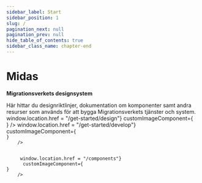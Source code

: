 ```yaml
---
sidebar_label: Start
sidebar_position: 1
slug: /
pagination_next: null
pagination_prev: null
hide_table_of_contents: true
sidebar_class_name: chapter-end
---
```




# Midas
**Migrationsverkets designsystem**
<div className="row">
  <div className="col col--8">
    Här hittar du designriktlinjer, dokumentation om komponenter samt andra resurser som används för att bygga Migrationsverkets tjänster och system.
  </div>
</div>

<Grid fluid="true">
  <GridItem col={4}>
    <Card
      title="För designers"
      content="Här hittar du resurser för att använda våra designkomponenter."
      headingTag={'h2'}
      onPress={() => window.location.href = "/get-started/design"}
      customImageComponent={<div className="card-icon"><Figma size={48} strokeWidth={1.5} /></div>}
    />
  </GridItem>
  <GridItem col={4}>
    <Card
      title="För utvecklare"
      content="Här hittar du guider för hur du kommer igång med våra komponenter."
      headingTag={'h2'}
      onPress={() => window.location.href = "/get-started/develop"}
      customImageComponent={<div className="card-icon"><Code size={48} strokeWidth={1.5} /></div>}
    />
  </GridItem>
  <GridItem col={4}>
    <Card
      title="Komponenter"
      content="Utforska våra komponenter."
      headingTag={'h2'}
      onPress={() => window.location.href = "/components"}
      customImageComponent={<div className="card-icon"><Component size={48} strokeWidth={1.5} /></div>}
    />
  </GridItem>
</Grid>